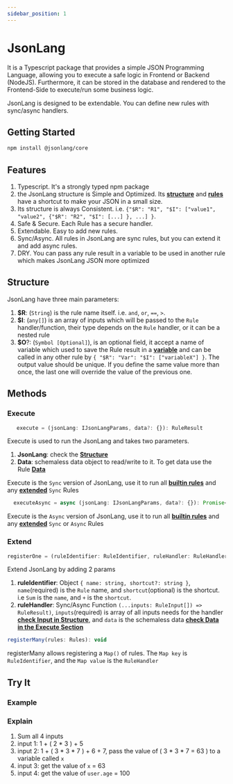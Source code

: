 ```yaml
---
sidebar_position: 1
---
```




# JsonLang

It is a Typescript package that provides a simple JSON Programming Language, allowing you to execute a safe logic in Frontend or Backend (NodeJS). Furthermore, it can be stored in the database and rendered to the Frontend-Side to execute/run some business logic.

JsonLang is designed to be extendable. You can define new rules with sync/async handlers.

## Getting Started

```bash
npm install @jsonlang/core
```


## Features

1. Typescript. It's a strongly typed npm package
1. the JsonLang structure is Simple and Optimized. Its [**structure**](#structure) and [**rules**](./rules/core.mdx) have a shortcut to make your JSON in a small size.
1. Its structure is always Consistent. i.e. `{"$R": "R1", "$I": ["value1", "value2", {"$R": "R2", "$I": [...] }, ...] }`.
1. Safe & Secure. Each Rule has a secure handler.
1. Extendable. Easy to add new rules.
1. Sync/Async. All rules in JsonLang are sync rules, but you can extend it and add async rules.
1. DRY. You can pass any rule result in a variable to be used in another rule which makes JsonLang JSON more optimized


## Structure

JsonLang have three main parameters:

  1. **$R**: (`String`) is the rule name itself. i.e. `and`, `or`, `==`, `>`.
  1. **$I**: (`any[]`) is an array of inputs which will be passed to the `Rule` handler/function, their type depends on the `Rule` handler, or it can be a nested rule
  1. **$O**?: (`Symbol [Optional]`), is an optional field, it accept a name of variable which used to save the Rule result in a [**variable**](./rules/core.mdx) and can be called in any other rule by `{ "$R": "Var": "$I": ["variableX"] }`. The output value should be unique. If you define the same value more than once, the last one will override the value of the previous one.


## Methods

### Execute

``` js
   execute = (jsonLang: IJsonLangParams, data?: {}): RuleResult
```
Execute is used to run the JsonLang and takes two parameters.

  1. **JsonLang**: check the [**Structure**](#structure)
  1. **Data**: schemaless data object to read/write to it. To get data use the Rule [**Data**](./rules/core#data)

Execute is the `Sync` version of JsonLang, use it to run all [**builtin rules**](./rules/core.mdx) and any [**extended**](./extend/customization.mdx) `Sync` Rules


``` js 
  executeAsync = async (jsonLang: IJsonLangParams, data?: {}): Promise<RuleResult>
```

Execute is the `Async` version of JsonLang, use it to run all [**builtin rules**](./rules/core.mdx) and any [**extended**](./extend/customization.mdx) `Sync` or `Async` Rules


### Extend

``` js 
registerOne = (ruleIdentifier: RuleIdentifier, ruleHandler: RuleHandler): void
```

Extend JsonLang by adding 2 params

1. **ruleIdentifier**: Object `{ name: string, shortcut?: string }`, `name`(required) is the `Rule` name, and `shortcut`(optional) is the shortcut. i.e `Sum` is the `name`, and `+` is the `shortcut`.
1. **ruleHandler**: Sync/Async Function `(...inputs: RuleInput[]) => RuleResult)`, `inputs`(required) is array of all inputs needs for the handler [**check Input in Structure**](#structure), and `data` is the schemaless data [**check Data in the Execute Section**](#execute)

``` js 
registerMany(rules: Rules): void
```
registerMany allows registering a `Map()` of rules. The `Map key` is `RuleIdentifier`, and the `Map value` is the `RuleHandler`



## **Try It**

### Example
<JsonLangRunner example="1" height="40vh" key="example1"></JsonLangRunner>

### Explain
1. Sum all 4 inputs
1. input 1: 1 + ( 2 * 3 )  + 5
1. input 2: 1 + ( 3 * 3 * 7 )  + 6 + 7, pass the value of ( 3 * 3 * 7 = 63 ) to a variable called `x`
1. input 3: get the value of `x` = 63
1. input 4: get the value of `user.age` = 100


